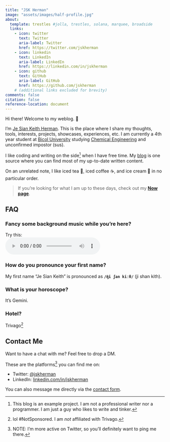 ```yaml
---
title: "JSK Herman"
image: "assets/images/half-profile.jpg"
about:
  template: trestles #jolla, trestles, solana, marquee, broadside
  links:
    - icon: twitter
      text: Twitter
      aria-label: Twitter
      href: https://twitter.com/jskherman
    - icon: linkedin
      text: LinkedIn
      aria-label: LinkedIn
      href: https://linkedin.com/in/jskherman
    - icon: github
      text: GitHub
      aria-label: GitHub
      href: https://github.com/jskherman
    # (additional links excluded for brevity)
comments: false
citation: false
reference-location: document
---
```


Hi there! Welcome to my weblog. 👋 <br>

I'm [Je Sian Keith Herman](#firstname). This is the place where I share my thoughts, tools, interests, projects, showcases, experiences, etc. I am currently a 4th year student at [Bicol University][BU] studying [Chemical Engineering][ChE] and unconfirmed impostor (sus).

I like coding and writing on the side[^1] when I have free time. My [blog](/blog.qmd) is one source where you can find most of my up-to-date written content.

On an unrelated note, I like iced tea 🍹, iced coffee ☕, and ice cream 🍨 in no particular order.

> If you're looking for what I am up to these days, check out my **[Now page](/p/now.qmd)**.

## FAQ

::: {.callout-tip collapse="true"}

### Fancy some background music while you're here?

Try this: <br/>
<audio controls><source src="https://res.cloudinary.com/jskherman/video/upload/v1641875513/Website/isekai_shokudou-main_ost.mp3" type="audio/mpeg" name="Restaurant to Another World (Isekai Shokudou) Main Theme">Your browser does not support the audio html element.</audio>
:::

::: {.callout-tip collapse="true"}

### How do you pronounce your first name?

My first name "Je Sian Keith" is pronounced as **`/ʤi ʃan kiːθ/`** (ji shan kith).
:::

::: {.callout-tip collapse="true"}

### What is your horoscope?
It’s Gemini.
:::

::: {.callout-tip collapse="true"}

### Hotel?
Trivago[^2]
:::

## Contact Me

Want to have a chat with me? Feel free to drop a DM. <!-- I am also open to collaborations and opportunities. -->

[^1]: I am not a professional writer. I am just a guy who likes to write.


 
These are the platforms[^3] you can find me on:

- Twitter: [\@jskherman][twitter]
- LinkedIn: [linkedin.com/in/jskherman][linkedin]

You can also message me directly via the [contact form](contact.qmd).

<!-- Footnotes -->

[^1]: This blog is an example project.
  I am not a professional writer nor a programmer. I am just a guy who likes to write and tinker.
[^2]: lol #NotSponsored. I am *not* affiliated with Trivago.
[^3]: NOTE: I'm more active on Twitter, so you'll definitely want to ping me there.

<!-- Reference Links -->

[twitter]: https://twitter.com/jskherman
[linkedin]: https://www.linkedin.com/in/jskherman
[github]: https://github.com/jskherman
[TWGOK]: https://myanimelist.net/anime/8525/Kami_nomi_zo_Shiru_Sekai
[BU]: https://bicol-u.edu.ph/
[ChE]: https://www.icheme.org/education/whynotchemeng/
